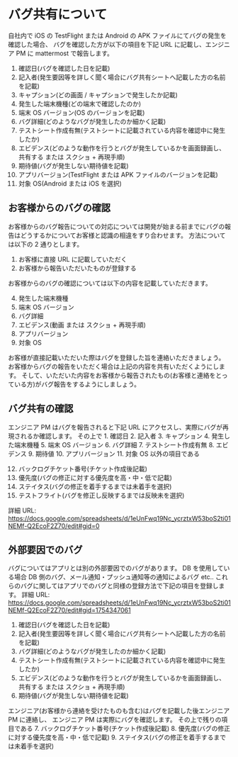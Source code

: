 # バグ共有について

自社内で iOS の TestFlight または Android の APK ファイルにてバグの発生を確認した場合、
バグを確認した方が以下の項目を下記 URL に記載し、エンジニア PM に mattermost で報告します。

1. 確認日(バグを確認した日を記載)
2. 記入者(発生要因等を詳しく聞く場合にバグ共有シートへ記載した方の名前を記載)
3. キャプション(どの画面 / キャプションで発生したか記載)
4. 発生した端末機種(どの端末で確認したのか)
5. 端末 OS バージョン(OS のバージョンを記載)
6. バグ詳細(どのようなバグが発生したのか細かく記載)
7. テストシート作成有無(テストシートに記載されている内容を確認中に発生したか)
8. エビデンス(どのような動作を行うとバグが発生しているかを画面録画し、共有する または スクショ + 再現手順)
9. 期待値(バグが発生しない期待値を記載)
10. アプリバージョン(TestFlight または APK ファイルのバージョンを記載)
11. 対象 OS(Android または iOS を選択)

## お客様からのバグの確認

お客様からのバグ報告についての対応については開発が始まる前までにバグの報告はどうするかについてお客様と認識の相違をすり合わせます。
方法については以下の 2 通りとします。

1. お客様に直接 URL に記載していただく
2. お客様から報告いただいたものが登録する

お客様からのバグの確認については以下の内容を記載していただきます。

4. 発生した端末機種
5. 端末 OS バージョン
6. バグ詳細
7. エビデンス(動画 または スクショ + 再現手順)
8. アプリバージョン
9. 対象 OS

お客様が直接記載いただいた際はバグを登録した旨を連絡いただきましょう。
お客様からバグの報告をいただく場合は上記の内容を共有いただくようにします。
そして、いただいた内容をお客様から報告されたもの(お客様と連絡をとっている方)がバグ報告をするようにしましょう。

## バグ共有の確認

エンジニア PM はバグを報告されると下記 URL にアクセスし、実際にバグが再現されるか確認します。
その上で 1. 確認日 2. 記入者 3. キャプション 4. 発生した端末機種 5. 端末 OS バージョン 6. バグ詳細 7. テストシート作成有無 8. エビデンス 9. 期待値 10. アプリバージョン 11. 対象 OS 以外の項目である

12. バックログチケット番号(チケット作成後記載)
13. 優先度(バグの修正に対する優先度を高・中・低で記載)
14. ステイタス(バグの修正を着手するまでは未着手を選択)
15. テストフライト(バグを修正し反映するまでは反映未を選択)

詳細 URL: https://docs.google.com/spreadsheets/d/1eUnFwq19Nc_ycrztxW53boS2ti01NEMf-Q2EcoF2Z70/edit#gid=0

## 外部要因でのバグ

バグについてはアプリとは別の外部要因でのバグがあります。
DB を使用している場合 DB 側のバグ、メール通知・プッシュ通知等の通知によるバグ etc..
これらのバグに関してはアプリでのバグと同様の登録方法で下記の項目を登録します。
詳細 URL: https://docs.google.com/spreadsheets/d/1eUnFwq19Nc_ycrztxW53boS2ti01NEMf-Q2EcoF2Z70/edit#gid=1754347061

1. 確認日(バグを確認した日を記載)
2. 記入者(発生要因等を詳しく聞く場合にバグ共有シートへ記載した方の名前を記載)
3. バグ詳細(どのようなバグが発生したのか細かく記載)
4. テストシート作成有無(テストシートに記載されている内容を確認中に発生したか)
5. エビデンス(どのような動作を行うとバグが発生しているかを画面録画し、共有する または スクショ + 再現手順)
6. 期待値(バグが発生しない期待値を記載)

エンジニア(お客様から連絡を受けたものも含む)はバグを記載した後エンジニア PM に連絡し、
エンジニア PM は実際にバグを確認します。
その上で残りの項目である 7. バックログチケット番号(チケット作成後記載) 8. 優先度(バグの修正に対する優先度を高・中・低で記載) 9. ステイタス(バグの修正を着手するまでは未着手を選択)
